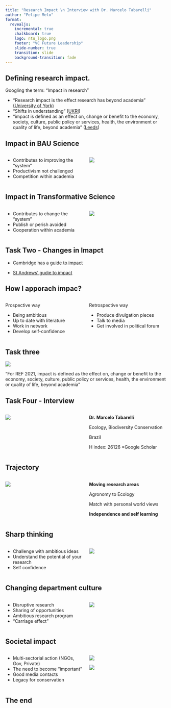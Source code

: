 ```yaml
---
title: "Research Impact \n Interview with Dr. Marcelo Tabarelli"
author: "Felipe Melo"
format:
  revealjs:
    incremental: true
    chalkboard: true
    logo: ntu_logo.png
    footer: "VC Future Leadership"
    slide-number: true
    transition: slide
    background-transition: fade
---
```


## Defining research impact.

Googling the term: "Impact in research"

-   "Research impact is the effect research has beyond academia" [(University of York)](https://www.york.ac.uk/staff/research/research-impact/impact-definition/#:~:text=Research%20impact%20is%20the%20effect,our%20environment%20and%20the%20economy%E2%80%9D.)
-   "Shifts in understanding" ([UKRI](https://www.ukri.org/councils/esrc/impact-toolkit-for-economic-and-social-sciences/defining-impact/))
-   "impact is defined as an effect on, change or benefit to the economy, society, culture, public policy or services, health, the environment or quality of life, beyond academia" ([Leeds](https://researchersupport.leeds.ac.uk/research-impact-resource/research-impact/))

## Impact in BAU Science

:::: columns 
:::{.column width=50%}

-   Contributes to improving the "system"
-   Productivism not challenged
-   Competition within academia 

::: 

:::{.column width=50%} 
![](https://upload.wikimedia.org/wikipedia/commons/e/e8/Pyramid_of_Capitalist_System.jpg) 
::: 
::::

## Impact in Transformative Science

:::: columns 

:::{.column width=50%}

-   Contributes to change the "system"
-   Publish or perish avoided
-   Cooperation within academia 
:::

:::{.column width=50%}

![](https://www.researchgate.net/profile/Franziska-Stelzer/publication/305658010/figure/fig2/AS:388406233321473@1469614670296/Three-dimensions-of-a-transformative-science-Source-Own-illustration.png) 
::: 
::::

## Task Two - Changes in Imapct

-   Cambridge has a [guide to impact](https://www.research-strategy.admin.cam.ac.uk/pathwaytoimpact/index.html#:~:text=We%20have%20developed%20this%20tool,for%20more%20general%20impact%20planning.)

- [St Andrews' gudie to impact](https://impact.wp.st-andrews.ac.uk/pathways-to-impact/)

## How I apporach impac?

:::: columns 

:::{.column width=50%}

Prospective way

-   Being ambitious
-   Up to date with literature
-   Work in network
-   Develop self-confidence

:::

:::{.column width=50%} 

Retrospective way

-   Produce divulgation pieces
-   Talk to media
-   Get involved in political forum

::: 

:::

## Task three

![](FLR_NTU_files/libs/ntu.png)

"For REF 2021, impact is defined as the effect on, change or benefit to the economy, society, culture, public policy or services, health, the environment or quality of life, beyond academia"

## Task Four - Interview

:::: columns 

:::{.column width=50%}

![](https://i0.wp.com/oeco.org.br/wp-content/uploads/2022/03/O-pesquisador-Marcelo-Tabarelli.-Fonte-Thomas-Koziel-1.jpg?w=640&ssl=1)

:::
:::{.column width=50%}

**Dr. Marcelo Tabarelli**

Ecology, Biodiversity Conservation

Brazil

H index: 26126	*Google Scholar

:::
::::

## Trajectory

:::: columns 

:::{.column width=50%}

![](libs/early_press.png)

:::
:::{.column width=50%}

**Moving research areas**

Agronomy to Ecology

Match with personal world views

**Independence and self learning**

:::
::::

## Sharp thinking

:::{.nonincremental}
:::: columns 
:::{.column width=50%}

- Challenge with ambitious ideas
- Understand the potential of your research
- Self confidence

:::
:::{.column width=50%}

![](libs/nature_taba.png)

:::
::::
:::

## Changing department culture

:::{.nonincremental}
:::: columns 
:::{.column width=50%}

- Disruptive research
- Sharing of opportunities
- Ambitious research program
- "Carriage effect"

:::
:::{.column width=50%}

![](libs/taba_humb.png)

:::
::::
:::

## Societal impact

:::{.nonincremental}
:::: columns 
:::{.column width=50%}

- Multi-sectorial action (NGOs, Gov, Private)
- The need to become "important"
- Good media contacts
- Legacy for conservation

:::
:::{.column width=50%}

![](libs/cepan_site.png)

![](libs/cepan.png)

:::
::::
:::

## The end